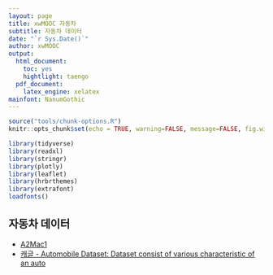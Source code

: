 ```yaml
---
layout: page
title: xwMOOC 자동차
subtitle: 자동차 데이터
date: "`r Sys.Date()`"
author: xwMOOC
output:
  html_document: 
    toc: yes
    hightlight: taengo
  pdf_document:
    latex_engine: xelatex
mainfont: NanumGothic
---
```


``` r
source("tools/chunk-options.R")
knitr::opts_chunk$set(echo = TRUE, warning=FALSE, message=FALSE, fig.width=12)

library(tidyverse)
library(readxl)
library(stringr)
library(plotly)
library(leaflet)
library(hrbrthemes)
library(extrafont)
loadfonts()

```


## 자동차 데이터 {#automotive-data}

- [A2Mac1](https://www.a2mac1.com)
- [캐글 - Automobile Dataset: Dataset consist of various characteristic of an auto](https://www.kaggle.com/toramky/automobile-dataset)





